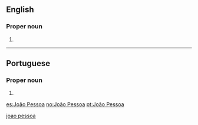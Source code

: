 ==English==
{{wikipedia}}

===Proper noun===
{{en-proper noun|head=[[João]] [[Pessoa]]}}

# {{place:João Pessoa, PR, BR|en}}

[[Category:English terms spelled with Ã|joao pessoa]]

----

==Portuguese==

===Proper noun===
{{pt-proper noun|head=[[João]] [[pessoa|Pessoa]]}}

# {{place:João Pessoa, PR, BR|pt|João Pessoa}}

[[es:João Pessoa]]
[[no:João Pessoa]]
[[pt:João Pessoa]]